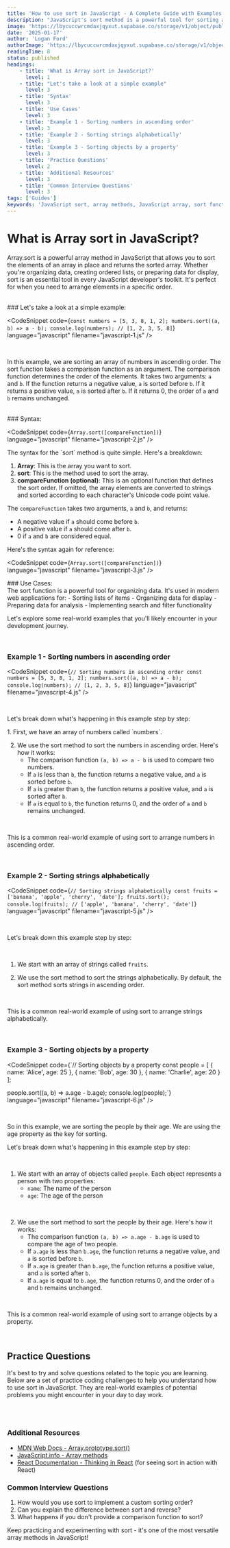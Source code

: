 ```yaml
---
title: 'How to use sort in JavaScript - A Complete Guide with Examples'
description: "JavaScript's sort method is a powerful tool for sorting arrays. Learn how to sort arrays in JavaScript with practical examples, step-by-step explanations, and real-world use cases."
image: 'https://lbycuccwrcmdaxjqyxut.supabase.co/storage/v1/object/public/blog-images/array-sort-in-javascript.png'
date: '2025-01-17'
author: 'Logan Ford'
authorImage: 'https://lbycuccwrcmdaxjqyxut.supabase.co/storage/v1/object/public/user-profile-pictures/3a57d7e8-8b80-483b-93d0-70fe1f06b0c0/logo.png?u=1l5im5h5n6e5'
readingTime: 8
status: published
headings:
    - title: 'What is Array sort in JavaScript?'
      level: 1
    - title: "Let's take a look at a simple example"
      level: 3
    - title: 'Syntax'
      level: 3
    - title: 'Use Cases'
      level: 3
    - title: 'Example 1 - Sorting numbers in ascending order'
      level: 3
    - title: 'Example 2 - Sorting strings alphabetically'
      level: 3
    - title: 'Example 3 - Sorting objects by a property'
      level: 3
    - title: 'Practice Questions'
      level: 2
    - title: 'Additional Resources'
      level: 3
    - title: 'Common Interview Questions'
      level: 3
tags: ['Guides']
keywords: 'JavaScript sort, array methods, JavaScript array, sort function, JavaScript tutorial, web development, coding tutorial, sorting arrays'
---
```



# What is Array sort in JavaScript?

Array.sort is a powerful array method in JavaScript that allows you to sort the elements of an array in place and returns the sorted array. Whether you're organizing data, creating ordered lists, or preparing data for display, sort is an essential tool in every JavaScript developer's toolkit. It's perfect for when you need to arrange elements in a specific order.

<br />

<div className="my-4">
### Let's take a look at a simple example:
</div>

<CodeSnippet code={`const numbers = [5, 3, 8, 1, 2];
numbers.sort((a, b) => a - b);
console.log(numbers); // [1, 2, 3, 5, 8]`} language="javascript" filename="javascript-1.js" />

<br />

In this example, we are sorting an array of numbers in ascending order. The sort function takes a comparison function as an argument. The comparison function determines the order of the elements. It takes two arguments: `a` and `b`. If the function returns a negative value, `a` is sorted before `b`. If it returns a positive value, `a` is sorted after `b`. If it returns 0, the order of `a` and `b` remains unchanged.

<br />

<div className="my-4">
### Syntax:
</div>

<CodeSnippet code={`Array.sort([compareFunction])`} language="javascript" filename="javascript-2.js" />

<div className="my-4">
The syntax for the `sort` method is quite simple. Here's a breakdown:

1. **Array**: This is the array you want to sort.
2. **sort**: This is the method used to sort the array.
3. **compareFunction (optional)**: This is an optional function that defines the sort order. If omitted, the array elements are converted to strings and sorted according to each character's Unicode code point value.

The `compareFunction` takes two arguments, `a` and `b`, and returns:
- A negative value if `a` should come before `b`.
- A positive value if `a` should come after `b`.
- 0 if `a` and `b` are considered equal.

Here's the syntax again for reference:
</div>

<CodeSnippet code={`Array.sort([compareFunction])`} language="javascript" filename="javascript-3.js" />

<div className="my-4">
### Use Cases:
</div>

<div className="my-4">
The sort function is a powerful tool for organizing data. It's used in modern web applications for:
- Sorting lists of items
- Organizing data for display
- Preparing data for analysis
- Implementing search and filter functionality

<br />

Let's explore some real-world examples that you'll likely encounter in your development journey.
</div>

<br />

### Example 1 - Sorting numbers in ascending order

<CodeSnippet code={`// Sorting numbers in ascending order
const numbers = [5, 3, 8, 1, 2];
numbers.sort((a, b) => a - b);
console.log(numbers); // [1, 2, 3, 5, 8]`} language="javascript" filename="javascript-4.js" />

<br />

Let's break down what's happening in this example step by step:

<div className="my-4">
1. First, we have an array of numbers called `numbers`.

2. We use the sort method to sort the numbers in ascending order. Here's how it works:
   - The comparison function `(a, b) => a - b` is used to compare two numbers.
   - If `a` is less than `b`, the function returns a negative value, and `a` is sorted before `b`.
   - If `a` is greater than `b`, the function returns a positive value, and `a` is sorted after `b`.
   - If `a` is equal to `b`, the function returns 0, and the order of `a` and `b` remains unchanged.

<br />

This is a common real-world example of using sort to arrange numbers in ascending order.
</div>

<br />

### Example 2 - Sorting strings alphabetically

<CodeSnippet code={`// Sorting strings alphabetically
const fruits = ['banana', 'apple', 'cherry', 'date'];
fruits.sort();
console.log(fruits); // ['apple', 'banana', 'cherry', 'date']`} language="javascript" filename="javascript-5.js" />

<br />

Let's break down this example step by step:

<br />

1. We start with an array of strings called `fruits`.

2. We use the sort method to sort the strings alphabetically. By default, the sort method sorts strings in ascending order.

<br />

This is a common real-world example of using sort to arrange strings alphabetically.

<br />

### Example 3 - Sorting objects by a property

<CodeSnippet code={`// Sorting objects by a property
const people = [
  { name: 'Alice', age: 25 },
  { name: 'Bob', age: 30 },
  { name: 'Charlie', age: 20 }
];

people.sort((a, b) => a.age - b.age);
console.log(people);`} language="javascript" filename="javascript-6.js" />

<br />

So in this example, we are sorting the people by their age. We are using the age property as the key for sorting.

Let's break down what's happening in this example step by step:

<br />

1. We start with an array of objects called `people`. Each object represents a person with two properties:
   - `name`: The name of the person
   - `age`: The age of the person

<br />

2. We use the sort method to sort the people by their age. Here's how it works:
   - The comparison function `(a, b) => a.age - b.age` is used to compare the age of two people.
   - If `a.age` is less than `b.age`, the function returns a negative value, and `a` is sorted before `b`.
   - If `a.age` is greater than `b.age`, the function returns a positive value, and `a` is sorted after `b`.
   - If `a.age` is equal to `b.age`, the function returns 0, and the order of `a` and `b` remains unchanged.

<br />

This is a common real-world example of using sort to arrange objects by a property.

<br />

## Practice Questions

It's best to try and solve questions related to the topic you are learning. Below are a set of practice coding challenges to help you understand how to use sort in JavaScript. 
They are real-world examples of potential problems you might encounter in your day to day work.

<br />

<MdxQuestionDisplay tag="sorting" take={5} />

<br />

### Additional Resources
- [MDN Web Docs - Array.prototype.sort()](https://developer.mozilla.org/en-US/docs/Web/JavaScript/Reference/Global_Objects/Array/sort)
- [JavaScript.info - Array methods](https://javascript.info/array-methods)
- [React Documentation - Thinking in React](https://react.dev/learn/thinking-in-react) (for seeing sort in action with React)

### Common Interview Questions
1. How would you use sort to implement a custom sorting order?
2. Can you explain the difference between sort and reverse?
3. What happens if you don't provide a comparison function to sort?

Keep practicing and experimenting with sort - it's one of the most versatile array methods in JavaScript!

